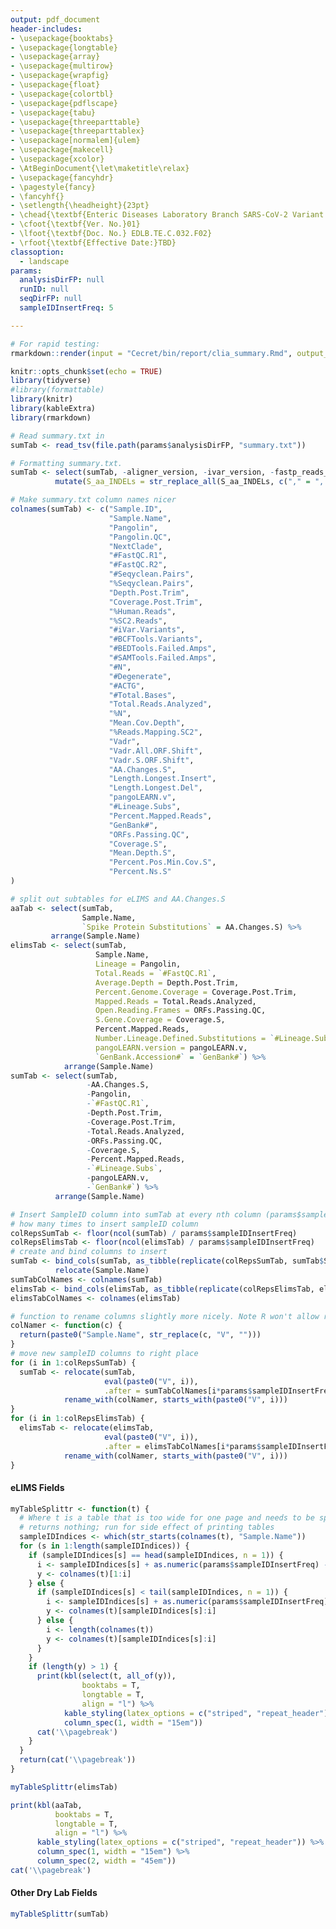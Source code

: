 ```yaml
---
output: pdf_document
header-includes:
- \usepackage{booktabs}
- \usepackage{longtable}
- \usepackage{array}
- \usepackage{multirow}
- \usepackage{wrapfig}
- \usepackage{float}
- \usepackage{colortbl}
- \usepackage{pdflscape}
- \usepackage{tabu}
- \usepackage{threeparttable}
- \usepackage{threeparttablex}
- \usepackage[normalem]{ulem}
- \usepackage{makecell}
- \usepackage{xcolor}
- \AtBeginDocument{\let\maketitle\relax}
- \usepackage{fancyhdr}
- \pagestyle{fancy}
- \fancyhf{}
- \setlength{\headheight}{23pt}
- \chead{\textbf{Enteric Diseases Laboratory Branch SARS-CoV-2 Variant Whole Genome Sequencing Run Summary}}
- \cfoot{\textbf{Ver. No.}01}
- \lfoot{\textbf{Doc. No.} EDLB.TE.C.032.F02}
- \rfoot{\textbf{Effective Date:}TBD}
classoption:
  - landscape
params:
  analysisDirFP: null
  runID: null
  seqDirFP: null
  sampleIDInsertFreq: 5

---
```


```r
# For rapid testing:
rmarkdown::render(input = "Cecret/bin/report/clia_summary.Rmd", output_file = "clia_summary.pdf", output_format = "pdf_document", params = list(analysisDirFP = "../../../../testing", runID = "M3235-21-015", seqDirFP = "../../../../testing"))
```

```r
knitr::opts_chunk$set(echo = TRUE)
library(tidyverse)
#library(formattable)
library(knitr)
library(kableExtra)
library(rmarkdown)
```

```r
# Read summary.txt in
sumTab <- read_tsv(file.path(params$analysisDirFP, "summary.txt"))
```

```r
# Formatting summary.txt.
sumTab <- select(sumTab, -aligner_version, -ivar_version, -fastp_reads_passed) %>%
          mutate(S_aa_INDELs = str_replace_all(S_aa_INDELs, c("," = ", ")))

# Make summary.txt column names nicer
colnames(sumTab) <- c("Sample.ID", 
                      "Sample.Name", 
                      "Pangolin", 
                      "Pangolin.QC", 
                      "NextClade", 
                      "#FastQC.R1", 
                      "#FastQC.R2", 
                      "#Seqyclean.Pairs", 
                      "%Seqyclean.Pairs", 
                      "Depth.Post.Trim", 
                      "Coverage.Post.Trim", 
                      "%Human.Reads", 
                      "%SC2.Reads", 
                      "#iVar.Variants", 
                      "#BCFTools.Variants", 
                      "#BEDTools.Failed.Amps", 
                      "#SAMTools.Failed.Amps", 
                      "#N", 
                      "#Degenerate", 
                      "#ACTG", 
                      "#Total.Bases", 
                      "Total.Reads.Analyzed", 
                      "%N", 
                      "Mean.Cov.Depth", 
                      "%Reads.Mapping.SC2", 
                      "Vadr", 
                      "Vadr.All.ORF.Shift",
                      "Vadr.S.ORF.Shift", 
                      "AA.Changes.S",
                      "Length.Longest.Insert", 
                      "Length.Longest.Del",
                      "pangoLEARN.v",
                      "#Lineage.Subs",
                      "Percent.Mapped.Reads",
                      "GenBank#",
                      "ORFs.Passing.QC",
                      "Coverage.S",
                      "Mean.Depth.S",
                      "Percent.Pos.Min.Cov.S",
                      "Percent.Ns.S"
)

# split out subtables for eLIMS and AA.Changes.S 
aaTab <- select(sumTab, 
                Sample.Name, 
                `Spike Protein Substitutions` = AA.Changes.S) %>%
         arrange(Sample.Name)
elimsTab <- select(sumTab,
                   Sample.Name,
                   Lineage = Pangolin,
                   Total.Reads = `#FastQC.R1`,
                   Average.Depth = Depth.Post.Trim,
                   Percent.Genome.Coverage = Coverage.Post.Trim,
                   Mapped.Reads = Total.Reads.Analyzed,
                   Open.Reading.Frames = ORFs.Passing.QC,
                   S.Gene.Coverage = Coverage.S,
                   Percent.Mapped.Reads,
                   Number.Lineage.Defined.Substitutions = `#Lineage.Subs`,
                   pangoLEARN.version = pangoLEARN.v,
                   `GenBank.Accession#` = `GenBank#`) %>%
            arrange(Sample.Name)
sumTab <- select(sumTab,
                 -AA.Changes.S,
                 -Pangolin,
                 -`#FastQC.R1`,
                 -Depth.Post.Trim,
                 -Coverage.Post.Trim,
                 -Total.Reads.Analyzed,
                 -ORFs.Passing.QC,
                 -Coverage.S,
                 -Percent.Mapped.Reads,
                 -`#Lineage.Subs`,
                 -pangoLEARN.v,
                 -`GenBank#`) %>%
          arrange(Sample.Name)

# Insert SampleID column into sumTab at every nth column (params$sampleIDInsertFreq) position
# how many times to insert sampleID column
colRepsSumTab <- floor(ncol(sumTab) / params$sampleIDInsertFreq) 
colRepsElimsTab <- floor(ncol(elimsTab) / params$sampleIDInsertFreq) 
# create and bind columns to insert
sumTab <- bind_cols(sumTab, as_tibble(replicate(colRepsSumTab, sumTab$Sample.Name))) %>%
          relocate(Sample.Name)
sumTabColNames <- colnames(sumTab)
elimsTab <- bind_cols(elimsTab, as_tibble(replicate(colRepsElimsTab, elimsTab$Sample.Name))) 
elimsTabColNames <- colnames(elimsTab)

# function to rename columns slightly more nicely. Note R won't allow redundant column names.
colNamer <- function(c) {
  return(paste0("Sample.Name", str_replace(c, "V", "")))
}
# move new sampleID columns to right place
for (i in 1:colRepsSumTab) {
  sumTab <- relocate(sumTab, 
                     eval(paste0("V", i)), 
                     .after = sumTabColNames[i*params$sampleIDInsertFreq]) %>%
            rename_with(colNamer, starts_with(paste0("V", i)))
}
for (i in 1:colRepsElimsTab) {
  elimsTab <- relocate(elimsTab, 
                     eval(paste0("V", i)), 
                     .after = elimsTabColNames[i*params$sampleIDInsertFreq]) %>%
            rename_with(colNamer, starts_with(paste0("V", i)))
}

```

#### eLIMS Fields

```r

myTableSplittr <- function(t) {
  # Where t is a table that is too wide for one page and needs to be split up
  # returns nothing; run for side effect of printing tables
  sampleIDIndices <- which(str_starts(colnames(t), "Sample.Name"))
  for (s in 1:length(sampleIDIndices)) {
    if (sampleIDIndices[s] == head(sampleIDIndices, n = 1)) {
      i <- sampleIDIndices[s] + as.numeric(params$sampleIDInsertFreq) - 1
      y <- colnames(t)[1:i]
    } else {
      if (sampleIDIndices[s] < tail(sampleIDIndices, n = 1)) {
        i <- sampleIDIndices[s] + as.numeric(params$sampleIDInsertFreq)
        y <- colnames(t)[sampleIDIndices[s]:i]
      } else {
        i <- length(colnames(t))
        y <- colnames(t)[sampleIDIndices[s]:i]
      }
    }
    if (length(y) > 1) {
      print(kbl(select(t, all_of(y)),
                booktabs = T,
                longtable = T,
                align = "l") %>%
            kable_styling(latex_options = c("striped", "repeat_header")) %>%
            column_spec(1, width = "15em"))
      cat('\\pagebreak')
    }
  }
  return(cat('\\pagebreak'))
}

myTableSplittr(elimsTab)

print(kbl(aaTab,
          booktabs = T,
          longtable = T,
          align = "l") %>%
      kable_styling(latex_options = c("striped", "repeat_header")) %>%
      column_spec(1, width = "15em") %>%
      column_spec(2, width = "45em"))
cat('\\pagebreak')
```

#### Other Dry Lab Fields

```r
myTableSplittr(sumTab)
```
